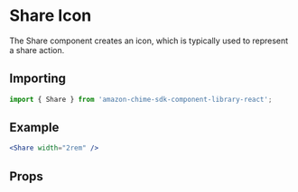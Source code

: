 

# Share Icon

The Share component creates an icon, which is typically used to represent a share action.

## Importing

```javascript
import { Share } from 'amazon-chime-sdk-component-library-react';
```

## Example

<ThemeProvider theme={lightTheme}>
  <Preview>
    <Share width="2rem" />
  </Preview>
</ThemeProvider>

```jsx
<Share width="2rem" />
```

## Props

<Props of={Share} />
